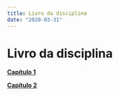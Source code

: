 ```yaml
---
title: Livro da disciplina
date: "2020-03-31"
---
```


# Livro da disciplina

<b>[Capítulo 1](/livro/cpt1/1-primeiro.html)</b>

<!-- <p><b><font size="15" color:"#000000">[Capítulo 1](/livro/cpt1/1-primeiro.html)</font></b></p> -->

<!-- <p><b><font size="7" color="#00ff00">[Capítulo 1](/livro/cpt1/1-primeiro.html)</font></b></p> -->

<b>[Capítulo 2](/livro/cpt2/_book/ch1_intro.html)</b>


 